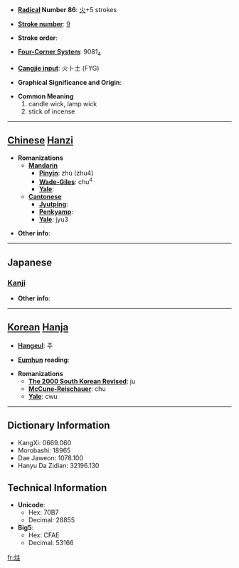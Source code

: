 * '''[[Wiktionary:Chinese radical index| Radical]] Number 86''': [[Wiktionary:Chinese radical index 火|火]]+5 strokes

* '''[[Wiktionary:Chinese total strokes index|Stroke number]]''': [[Wiktionary:Chinese total strokes index 9|9]]

* '''Stroke order''': 

* '''[[Wiktionary:Chinese four corner index|Four-Corner System]]''': 9081<sub>4</sub>

* '''[[Wiktionary:Chinese Cangjie index|Cangjie input]]''': 火卜土 (FYG)

* '''Graphical Significance and Origin''': 

* '''Common Meaning'''
*#candle wick, lamp wick
*# stick of incense


----

== [[Chinese]] [[Hanzi]] ==

* '''Romanizations'''
** '''[[Mandarin]]'''
*** '''[[Pinyin]]''': zhù (zhu4)
*** '''[[Wade-Giles]]''': chu<sup>4</sup>
*** '''[[Yale]]''': 
** '''[[Cantonese]]'''
*** '''[[Jyutping]]''':
*** '''[[Penkyamp]]''': 
*** '''[[Yale]]''': jyu3

* '''Other info''': 

----

==Japanese==
===[[Kanji]]===
{{kanji|on readings=[[しゅ]] (shu)|kun readings=[[とうしん]] (toushin)}}

* '''Other info''':  

----

== [[Korean]] [[Hanja]] ==

* '''[[Hangeul]]''': 주

* '''[[Eumhun]] reading''': 

* '''Romanizations'''
** '''[[The 2000 South Korean Revised Romanization|The 2000 South Korean Revised]]''': ju
** '''[[McCune-Reischauer]]''': chu
** '''[[Yale]]''': cwu

----

== Dictionary Information ==

* KangXi: 0669.060
* Morobashi: 18965
* Dae Jaweon: 1078.100
* Hanyu Da Zidian: 32196.130

== Technical Information ==

* '''Unicode''':
** Hex: 70B7
** Decimal: 28855
* '''Big5''':
** Hex: CFAE
** Decimal: 53166

[[fr:炷]]